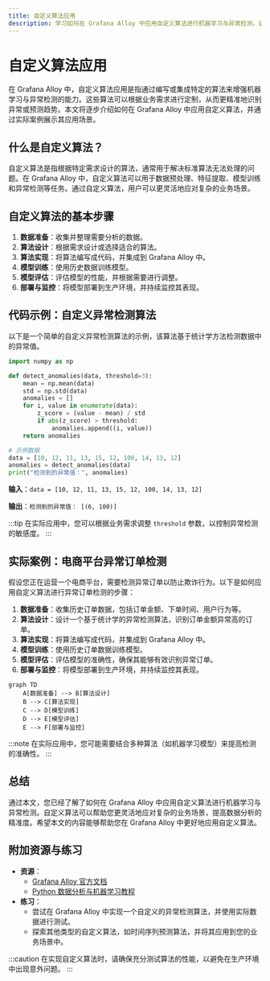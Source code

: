 ```yaml
---
title: 自定义算法应用
description: 学习如何在 Grafana Alloy 中应用自定义算法进行机器学习与异常检测，适合初学者的全面指南。
---
```


# 自定义算法应用

在 Grafana Alloy 中，自定义算法应用是指通过编写或集成特定的算法来增强机器学习与异常检测的能力。这些算法可以根据业务需求进行定制，从而更精准地识别异常或预测趋势。本文将逐步介绍如何在 Grafana Alloy 中应用自定义算法，并通过实际案例展示其应用场景。

## 什么是自定义算法？

自定义算法是指根据特定需求设计的算法，通常用于解决标准算法无法处理的问题。在 Grafana Alloy 中，自定义算法可以用于数据预处理、特征提取、模型训练和异常检测等任务。通过自定义算法，用户可以更灵活地应对复杂的业务场景。

## 自定义算法的基本步骤

1. **数据准备**：收集并整理需要分析的数据。
2. **算法设计**：根据需求设计或选择适合的算法。
3. **算法实现**：将算法编写成代码，并集成到 Grafana Alloy 中。
4. **模型训练**：使用历史数据训练模型。
5. **模型评估**：评估模型的性能，并根据需要进行调整。
6. **部署与监控**：将模型部署到生产环境，并持续监控其表现。

## 代码示例：自定义异常检测算法

以下是一个简单的自定义异常检测算法的示例，该算法基于统计学方法检测数据中的异常值。

```python
import numpy as np

def detect_anomalies(data, threshold=3):
    mean = np.mean(data)
    std = np.std(data)
    anomalies = []
    for i, value in enumerate(data):
        z_score = (value - mean) / std
        if abs(z_score) > threshold:
            anomalies.append((i, value))
    return anomalies

# 示例数据
data = [10, 12, 11, 13, 15, 12, 100, 14, 13, 12]
anomalies = detect_anomalies(data)
print("检测到的异常值：", anomalies)
```

**输入**：`data = [10, 12, 11, 13, 15, 12, 100, 14, 13, 12]`

**输出**：`检测到的异常值： [(6, 100)]`

:::tip
在实际应用中，您可以根据业务需求调整 `threshold` 参数，以控制异常检测的敏感度。
:::

## 实际案例：电商平台异常订单检测

假设您正在运营一个电商平台，需要检测异常订单以防止欺诈行为。以下是如何应用自定义算法进行异常订单检测的步骤：

1. **数据准备**：收集历史订单数据，包括订单金额、下单时间、用户行为等。
2. **算法设计**：设计一个基于统计学的异常检测算法，识别订单金额异常高的订单。
3. **算法实现**：将算法编写成代码，并集成到 Grafana Alloy 中。
4. **模型训练**：使用历史订单数据训练模型。
5. **模型评估**：评估模型的准确性，确保其能够有效识别异常订单。
6. **部署与监控**：将模型部署到生产环境，并持续监控其表现。

```mermaid
graph TD
    A[数据准备] --> B[算法设计]
    B --> C[算法实现]
    C --> D[模型训练]
    D --> E[模型评估]
    E --> F[部署与监控]
```

:::note
在实际应用中，您可能需要结合多种算法（如机器学习模型）来提高检测的准确性。
:::

## 总结

通过本文，您已经了解了如何在 Grafana Alloy 中应用自定义算法进行机器学习与异常检测。自定义算法可以帮助您更灵活地应对复杂的业务场景，提高数据分析的精准度。希望本文的内容能够帮助您在 Grafana Alloy 中更好地应用自定义算法。

## 附加资源与练习

- **资源**：
  - [Grafana Alloy 官方文档](https://grafana.com/docs/alloy/)
  - [Python 数据分析与机器学习教程](https://www.example.com)
- **练习**：
  - 尝试在 Grafana Alloy 中实现一个自定义的异常检测算法，并使用实际数据进行测试。
  - 探索其他类型的自定义算法，如时间序列预测算法，并将其应用到您的业务场景中。

:::caution
在实现自定义算法时，请确保充分测试算法的性能，以避免在生产环境中出现意外问题。
:::